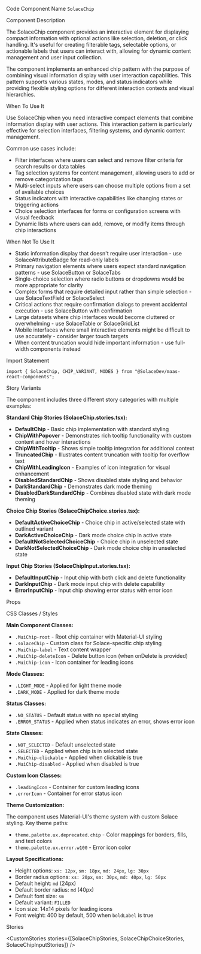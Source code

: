 
<Meta of={SolaceChipStories} />

<Title>Solace Chip</Title>

<Description of={SolaceChipStories} />

<Subtitle>Code Component Name</Subtitle>
`SolaceChip`

<Subtitle>Component Description</Subtitle>

The SolaceChip component provides an interactive element for displaying compact information with optional actions like selection, deletion, or click handling. It's useful for creating filterable tags, selectable options, or actionable labels that users can interact with, allowing for dynamic content management and user input collection.

The component implements an enhanced chip pattern with the purpose of combining visual information display with user interaction capabilities. This pattern supports various states, modes, and status indicators while providing flexible styling options for different interaction contexts and visual hierarchies.

<Subtitle>When To Use It</Subtitle>

Use SolaceChip when you need interactive compact elements that combine information display with user actions. This interaction pattern is particularly effective for selection interfaces, filtering systems, and dynamic content management.

Common use cases include:

- Filter interfaces where users can select and remove filter criteria for search results or data tables
- Tag selection systems for content management, allowing users to add or remove categorization tags
- Multi-select inputs where users can choose multiple options from a set of available choices
- Status indicators with interactive capabilities like changing states or triggering actions
- Choice selection interfaces for forms or configuration screens with visual feedback
- Dynamic lists where users can add, remove, or modify items through chip interactions

<Subtitle>When Not To Use It</Subtitle>

- Static information display that doesn't require user interaction - use SolaceAttributeBadge for read-only labels
- Primary navigation elements where users expect standard navigation patterns - use SolaceButton or SolaceTabs
- Single-choice selection where radio buttons or dropdowns would be more appropriate for clarity
- Complex forms that require detailed input rather than simple selection - use SolaceTextField or SolaceSelect
- Critical actions that require confirmation dialogs to prevent accidental execution - use SolaceButton with confirmation
- Large datasets where chip interfaces would become cluttered or overwhelming - use SolaceTable or SolaceGridList
- Mobile interfaces where small interactive elements might be difficult to use accurately - consider larger touch targets
- When content truncation would hide important information - use full-width components instead

<Subtitle>Import Statement</Subtitle>

```tsx
import { SolaceChip, CHIP_VARIANT, MODES } from "@SolaceDev/maas-react-components";
```

<Subtitle>Story Variants</Subtitle>

The component includes three different story categories with multiple examples:

**Standard Chip Stories (SolaceChip.stories.tsx):**

- **DefaultChip** - Basic chip implementation with standard styling
- **ChipWithPopover** - Demonstrates rich tooltip functionality with custom content and hover interactions
- **ChipWithTooltip** - Shows simple tooltip integration for additional context
- **TruncatedChip** - Illustrates content truncation with tooltip for overflow text
- **ChipWithLeadingIcon** - Examples of icon integration for visual enhancement
- **DisabledStandardChip** - Shows disabled state styling and behavior
- **DarkStandardChip** - Demonstrates dark mode theming
- **DisabledDarkStandardChip** - Combines disabled state with dark mode theming

**Choice Chip Stories (SolaceChipChoice.stories.tsx):**

- **DefaultActiveChoiceChip** - Choice chip in active/selected state with outlined variant
- **DarkActiveChoiceChip** - Dark mode choice chip in active state
- **DefaultNotSelectedChoiceChip** - Choice chip in unselected state
- **DarkNotSelectedChoiceChip** - Dark mode choice chip in unselected state

**Input Chip Stories (SolaceChipInput.stories.tsx):**

- **DefaultInputChip** - Input chip with both click and delete functionality
- **DarkInputChip** - Dark mode input chip with delete capability
- **ErrorInputChip** - Input chip showing error status with error icon

<Subtitle>Props</Subtitle>

<ArgTypes of={SolaceChipStories} />

<Subtitle>CSS Classes / Styles</Subtitle>

**Main Component Classes:**

- `.MuiChip-root` - Root chip container with Material-UI styling
- `.solaceChip` - Custom class for Solace-specific chip styling
- `.MuiChip-label` - Text content wrapper
- `.MuiChip-deleteIcon` - Delete button icon (when onDelete is provided)
- `.MuiChip-icon` - Icon container for leading icons

**Mode Classes:**

- `.LIGHT_MODE` - Applied for light theme mode
- `.DARK_MODE` - Applied for dark theme mode

**Status Classes:**

- `.NO_STATUS` - Default status with no special styling
- `.ERROR_STATUS` - Applied when status indicates an error, shows error icon

**State Classes:**

- `.NOT_SELECTED` - Default unselected state
- `.SELECTED` - Applied when chip is in selected state
- `.MuiChip-clickable` - Applied when clickable is true
- `.MuiChip-disabled` - Applied when disabled is true

**Custom Icon Classes:**

- `.leadingIcon` - Container for custom leading icons
- `.errorIcon` - Container for error status icon

**Theme Customization:**

The component uses Material-UI's theme system with custom Solace styling. Key theme paths:

- `theme.palette.ux.deprecated.chip` - Color mappings for borders, fills, and text colors
- `theme.palette.ux.error.w100` - Error icon color

**Layout Specifications:**

- Height options: `xs: 12px`, `sm: 18px`, `md: 24px`, `lg: 30px`
- Border radius options: `xs: 20px`, `sm: 30px`, `md: 40px`, `lg: 50px`
- Default height: `md` (24px)
- Default border radius: `md` (40px)
- Default font size: `sm`
- Default variant: `FILLED`
- Icon size: 14x14 pixels for leading icons
- Font weight: 400 by default, 500 when `boldLabel` is true

<Subtitle>Stories</Subtitle>

<CustomStories stories={[SolaceChipStories, SolaceChipChoiceStories, SolaceChipInputStories]} />
